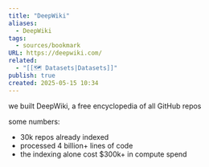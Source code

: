 ```yaml
---
title: "DeepWiki"
aliases:
  - DeepWiki
tags:
  - sources/bookmark
URL: https://deepwiki.com/
related:
  - "[[🗺️ Datasets|Datasets]]"
publish: true
created: 2025-05-15 10:34
---
```


we built DeepWiki, a free encyclopedia of all GitHub repos

some numbers:
- 30k repos already indexed
- processed 4 billion+ lines of code
- the indexing alone cost $300k+ in compute spend